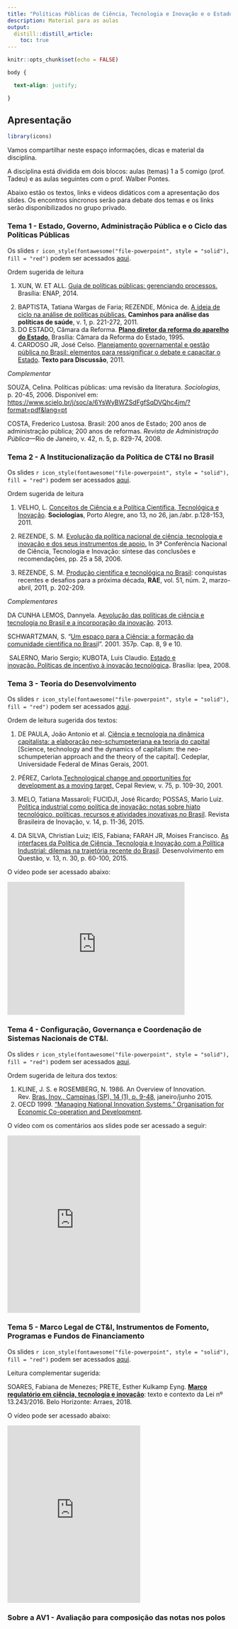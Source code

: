 ```yaml
---
title: "Políticas Públicas de Ciência, Tecnologia e Inovação e o Estado Brasileiro - Profnit"
description: Material para as aulas 
output:
  distill::distill_article:
    toc: true
---
```


```r
knitr::opts_chunk$set(echo = FALSE)

```

```css
body {

  text-align: justify;

}

```

## Apresentação

```r
library(icons)

```

Vamos compartilhar neste espaço informações, dicas e material da disciplina.

A disciplina está dividida em dois blocos: aulas (temas) 1 a 5 comigo (prof. Tadeu) e as aulas seguintes com o prof. Walber Pontes.

Abaixo estão os textos, links e videos didáticos com a apresentação dos slides. Os encontros síncronos serão para debate dos temas e os links serão disponibilizados no grupo privado.

### Tema 1 - **Estado, Governo, Administração Pública e o Ciclo das Políticas Públicas**

Os slides `r icon_style(fontawesome("file-powerpoint", style = "solid"), fill = "red")` podem ser acessados [aqui](https://docs.google.com/presentation/d/17K_yKptl7qYy2jDy7LtDGy-ecH6qGyBm/edit?usp=sharing&ouid=104205543849857134427&rtpof=true&sd=true).

Ordem sugerida de leitura

1.  XUN, W. ET ALL. [Guia de políticas públicas: gerenciando processos.](https://repositorio.enap.gov.br/bitstream/1/2555/1/Guia%20de%20Pol%C3%ADticas%20P%C3%BAblicas%20Gerenciando%20Processos.pdf) Brasília: ENAP, 2014.

<!-- -->

2.  BAPTISTA, Tatiana Wargas de Faria; REZENDE, Mônica de. [A ideia de ciclo na análise de políticas públicas.](https://lagep.ufop.br/sites/default/files/lagep/files/baptista_e_rezende_2011_a_ideia_de_ciclo_na_analise_de_politicas_publicas_0.pdf?m=1591022540) **Caminhos para análise das políticas de saúde**, v. 1, p. 221-272, 2011.
3.  DO ESTADO, Câmara da Reforma. [**Plano diretor da reforma do aparelho do Estado**.](http://bresserpereira.org.br/documents/MARE/PlanoDiretor/PlanoDiretor.pdf) Brasília: Câmara da Reforma do Estado, 1995.
4.  CARDOSO JR, José Celso. [Planejamento governamental e gestão pública no Brasil: elementos para ressignificar o debate e capacitar o Estado](https://www.econstor.eu/bitstream/10419/90964/1/664199941.pdf). **Texto para Discussão**, 2011.

*Complementar*

SOUZA, Celina. Políticas públicas: uma revisão da literatura. *Sociologias*, p. 20-45, 2006. Disponível em: <https://www.scielo.br/j/soc/a/6YsWyBWZSdFgfSqDVQhc4jm/?format=pdf&lang=pt>

COSTA, Frederico Lustosa. Brasil: 200 anos de Estado; 200 anos de administração pública; 200 anos de reformas. *Revista de Administração Pública*---Rio de Janeiro, v. 42, n. 5, p. 829-74, 2008.

### Tema 2 - **A Institucionalização da Política de CT&I no Brasil**

Os slides `r icon_style(fontawesome("file-powerpoint", style = "solid"), fill = "red")` podem ser acessados [aqui](https://docs.google.com/presentation/d/17K_yKptl7qYy2jDy7LtDGy-ecH6qGyBm/edit?usp=sharing&ouid=104205543849857134427&rtpof=true&sd=true).

Ordem sugerida de leitura

1.  VELHO, L. [Conceitos de Ciência e a Política Científica, Tecnológica e Inovação](http://www.scielo.br/pdf/soc/v13n26/06.pdf). **Sociologias**, Porto Alegre, ano 13, no 26, jan./abr. p.128-153, 2011.

2.  REZENDE, S. M. [Evolução da política nacional de ciência, tecnologia e inovação e dos seus instrumentos de apoio.](https://www.ipea.gov.br/participacao/images/pdfs/conferencias/Ciencia_Tecnologia_III/deliberacoes_3_conferencia_tecnologia_inovacao.pdf) In 3ª Conferência Nacional de Ciência, Tecnologia e Inovação: síntese das conclusões e recomendações, pp. 25 a 58, 2006.

3.  REZENDE, S. M. [Produção científica e tecnológica no Brasil](http://www.scielo.br/pdf/rae/v51n2/v51n2a07.pdf): conquistas recentes e desafios para a próxima década, **RAE**, vol. 51, núm. 2, marzo-abril, 2011, p. 202-209.

*Complementares*

DA CUNHA LEMOS, Dannyela. A[evolução das políticas de ciência e tecnologia no Brasil e a incorporação da inovação](http://www.redesist.ie.ufrj.br/lalics/papers/20_A_Evolucao_das_Politicas_de_Ciencia_e_Tecnologia_no_Brasil_e_a_Incorporacao_da_Inovacao.pdf). 2013.  

SCHWARTZMAN, S. "[Um espaço para a Ciência: a formação da comunidade científica no Brasi](http://www.schwartzman.org.br/simon/spacept/pdf/capit9.pdf)l". 2001. 357p. Cap. 8, 9 e 10.

 SALERNO, Mario Sergio; KUBOTA, Luis Claudio. [Estado e inovação. Políticas de incentivo à inovação tecnológica](http://repositorio.ipea.gov.br/bitstream/11058/3069/1/Livro-Brasil-O_estado_de_uma_na%c3%a7%c3%a3o_2007.pdf)**.** Brasília: Ipea, 2008.

### Tema 3 - Teoria do Desenvolvimento

Os slides `r icon_style(fontawesome("file-powerpoint", style = "solid"), fill = "red")` podem ser acessados [aqui](https://docs.google.com/presentation/d/17EX0WrMJXFcQYCJOkLb3HHlIjSXC_X1j/edit?usp=sharing&ouid=104205543849857134427&rtpof=true&sd=true).

Ordem de leitura sugerida dos textos:

1.  DE PAULA, João Antonio et al. [Ciência e tecnologia na dinâmica capitalista: a elaboração neo-schumpeteriana ea teoria do capital](https://revistas.dee.spgg.rs.gov.br/index.php/ensaios/article/view/2043/2425) [Science, technology and the dynamics of capitalism: the neo-schumpeterian approach and the theory of the capital]. Cedeplar, Universidade Federal de Minas Gerais, 2001.

2.  PÉREZ, Carlota.[Technological change and opportunities for development as a moving target,](https://drive.google.com/file/d/1tKpPd87uPqLpR-kB9H_wHvup7QhsJXNU/view?usp=sharing) Cepal Review, v. 75, p. 109-30, 2001.

3.  MELO, Tatiana Massaroli; FUCIDJI, José Ricardo; POSSAS, Mario Luiz. [Política industrial como política de inovação: notas sobre hiato tecnológico, políticas, recursos e atividades inovativas no Brasil](https://periodicos.sbu.unicamp.br/ojs/index.php/rbi/article/view/8649098). Revista Brasileira de Inovação, v. 14, p. 11-36, 2015.

4.  DA SILVA, Christian Luiz; IEIS, Fabiana; FARAH JR, Moises Francisco. [As interfaces da Política de Ciência, Tecnologia e Inovação com a Política Industrial: dilemas na trajetória recente do Brasil](https://www.redalyc.org/pdf/752/75235861004.pdf). Desenvolvimento em Questão, v. 13, n. 30, p. 60-100, 2015.

O vídeo pode ser acessado abaixo:

<iframe width="400" height="300" src="https://www.youtube.com/embed/UKbIfR4Ms48" title="YouTube video player" frameborder="0" allow="accelerometer; autoplay; clipboard-write; encrypted-media; gyroscope; picture-in-picture" allowfullscreen>

</iframe>

### Tema 4 - **Configuração, Governança e Coordenação de Sistemas Nacionais de CT&I.**

Os slides `r icon_style(fontawesome("file-powerpoint", style = "solid"), fill = "red")` podem ser acessados [aqui](https://docs.google.com/presentation/d/17EFBpkAcFoiIvEr9RlX-7GwIzxS0jYuh/edit?usp=sharing&ouid=104205543849857134427&rtpof=true&sd=true).

Ordem sugerida de leitura dos textos:

1.  KLINE, J. S. e ROSEMBERG, N. 1986. An Overview of Innovation. Rev. [Bras. Inov., Campinas (SP), 14 (1), p. 9-48](http://dec.ec.unipg.it/~fabrizio.pompei/KlineRosenberg(1986).pdf), janeiro/junho 2015.
2.  OECD 1999. ["Managing National Innovation Systems." Organisation for Economic Co-operation and Development](http://echo.iat.sfu.ca/library/oecd99_managing_National_IS.pdf).

O vídeo com os comentários aos slides pode ser acessado a seguir:

<iframe width="300" height="400" src="https://www.youtube.com/embed/MEzw5T9hn4g" title="YouTube video player" frameborder="0" allow="accelerometer; autoplay; clipboard-write; encrypted-media; gyroscope; picture-in-picture" allowfullscreen>

</iframe>

### Tema 5 - Marco Legal de CT&I, Instrumentos de Fomento, Programas e Fundos de Financiamento

Os slides `r icon_style(fontawesome("file-powerpoint", style = "solid"), fill = "red")` podem ser acessados [aqui](https://docs.google.com/presentation/d/17U6YmCBlMHSYVm4xM241KtRLwuYqwMDJ/edit?usp=sharing&ouid=104205543849857134427&rtpof=true&sd=true).

Leitura complementar sugerida:

SOARES, Fabiana de Menezes; PRETE, Esther Kulkamp Eyng. [**Marco regulatório em ciência, tecnologia e inovação**](http://www.arraeseditores.com.br/media/ksv_uploadfiles/o/l/olho_-_marco_regulatorio_em_ciencia_tecnologia_e_inovacao.pdf): texto e contexto da Lei nº 13.243/2016. Belo Horizonte: Arraes, 2018.

O vídeo pode ser acessado abaixo:

<iframe width="300" height="400" src="https://www.youtube.com/embed/lye11jUYKI0" title="YouTube video player" frameborder="0" allow="accelerometer; autoplay; clipboard-write; encrypted-media; gyroscope; picture-in-picture" allowfullscreen>

</iframe>



### Sobre a AV1 - Avaliação para composição das notas nos polos

